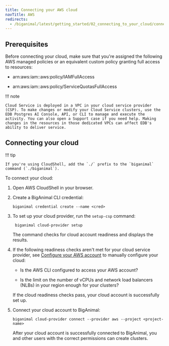 ```yaml
---
title: Connecting your AWS cloud
navTitle: AWS
redirects:
  - /biganimal/latest/getting_started/02_connecting_to_your_cloud/connecting_aws/ #generated for BigAnimal URL path removal branch
---
```


## Prerequisites

Before connecting your cloud, make sure that you're assigned the following AWS managed policies or an equivalent custom policy granting full access to resources:

-   arn:aws:iam::aws:policy/IAMFullAccess

-   arn:aws:iam::aws:policy/ServiceQuotasFullAccess

!!! note

    Cloud Service is deployed in a VPC in your cloud service provider (CSP). To make changes or modify your Cloud Service clusters, use the EDB Postgres AI Console, API, or CLI to manage and execute the activity. You can also open a Support case if you need help. Making changes in the resources in those dedicated VPCs can affect EDB's ability to deliver service.

## Connecting your cloud

!!! tip

    If you're using CloudShell, add the `./` prefix to the `biganimal` command (`./biganimal`).

To connect your cloud:

1.  Open AWS CloudShell in your browser.

2.  Create a BigAnimal CLI credential:

    ```shell
    biganimal credential create --name <cred> 
    ```

3.  To set up your cloud provider, run the `setup-csp` command:

    ```shell
     biganimal cloud-provider setup  
    ```

    The command checks for cloud account readiness and displays the results. 

4.  If the following readiness checks aren't met for your cloud service provider, see [Configure your AWS account](/edb-postgres-ai/cloud-service/getting_started/your_cloud_account/preparing_cloud_account/preparing_aws/#configure-your-aws-account) to manually configure your cloud:

    -   Is the AWS CLI configured to access your AWS account?

    -   Is the limit on the number of vCPUs and network load balancers (NLBs) in your region enough for your clusters?

    If the cloud readiness checks pass, your cloud account is successfully set up. 

5.  Connect your cloud account to BigAnimal:

    ```shell
    biganimal cloud-provider connect --provider aws --project <project-name>
    ```

    After your cloud account is successfully connected to BigAnimal, you and other users with the correct permissions can create clusters.
